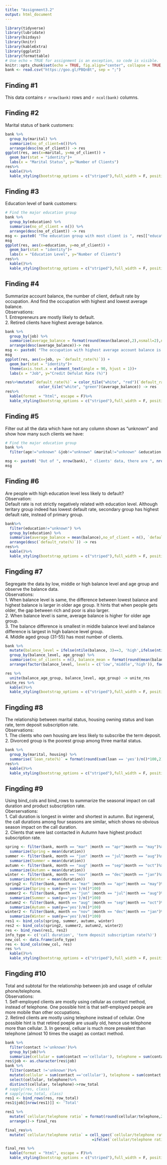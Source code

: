 ```yaml
---
title: "Assignment3.2"
output: html_document
---
```



```r
library(tidyverse)
library(lubridate)
library(bizdays)
library(knitr)
library(kableExtra)
library(ggplot2)
library(formattable)
# Use echo = TRUE for assignment is an exception, so code is visible. 
knitr::opts_chunk$set(echo = TRUE, fig.align="center", collapse = TRUE, cache = TRUE) 
bank <- read.csv("https://goo.gl/PBQnBt", sep = ";")
```

## Finding #1

This data contains `r nrow(bank)` rows and `r ncol(bank)` columns.

## Finding #2

Marital status of bank customers:
```r
bank %>%  
  group_by(marital) %>% 
  summarize(no_of_client=n())%>%
  arrange(desc(no_of_client)) -> res
ggplot(res, aes(x=marital, y=no_of_client)) +
  geom_bar(stat = "identity")+
  labs(x = "Marital Status", y="Number of Clients")
res%>%
  kable()%>%
  kable_styling(bootstrap_options = c("striped"),full_width = F, position = "center")

```

## Finding #3
Education level of bank customers:
```r
# Find the major education group 
bank %>%
  group_by(education) %>% 
  summarise(no_of_client = n()) %>% 
  arrange(desc(no_of_client)) -> res
msg <- paste0( "The education group with most client is ", res[["education"]][1], ", with ", res[["no_of_client"]][1], " clients." )
msg
ggplot(res, aes(x=education, y=no_of_client)) +
  geom_bar(stat = "identity")+
  labs(x = "Education Level", y="Number of Clients")
res%>%
  kable()%>%
  kable_styling(bootstrap_options = c("striped"),full_width = F, position = "center")

```

## Finding #4
Summarize account balance, the number of client, default rate by occupation. And find the occupation with highest and lowest average balance.  
Observations:  
1. Entrepreneurs are mostly likely to default.  
2. Retired clients have highest average balance.
```r
bank %>%
  group_by(job) %>% 
  summarise(average_balance = format(round(mean(balance),2),nsmall=2),no_of_client = n(),  `default_rate(%)` = format(round(sum(default=='yes')/n()*100,2),nsmall=2)) %>% 
  arrange(desc(average_balance))-> res
msg <- paste0( "The occupation with highest average account balance is ", res[["job"]][1], ", with ", res[["average_balance"]][1], " Euros. ","The occupation with least average balance is ", res[["job"]][length(res[["job"]])], ", with ", res[["average_balance"]][length(res[["job"]])], " Euros. ")
msg
ggplot(res, aes(x=job, y= `default_rate(%)`)) +
  geom_bar(stat = "identity")+
  theme(axis.text.x = element_text(angle = 90, hjust = 1))+
  labs(x = "Job", y="Credit Defulat Rate (%)")

res%>%mutate(`default_rate(%)` = color_tile("white", "red")(`default_rate(%)`), average_balance =
               color_tile("white", "green")(average_balance)) -> res
res%>%
  kable(format = "html", escape = F)%>%
  kable_styling(bootstrap_options = c("striped"),full_width = F, position = "center")

```

## Finding #5
Filter out all the data which have not any column shown as "unknown" and show how many such clients we have:
```r
# Find the major education group 
bank %>%
  filter(age!="unknown" &job!="unknown" &marital!="unknown" &education!="unknown" &default!="unknown" &balance!="unknown" &housing!="unknown" &loan!="unknown" &contact!="unknown" &day!="unknown" &month!="unknown" &duration!="unknown" &campaign!="unknown" &pdays!="unknown" &previous!="unknown" &poutcome!="unknown" &y!="unknown" ) -> res

msg <- paste0( "Out of ", nrow(bank), " clients' data, there are ", nrow(res), " clients with all fields data known." )
msg
```

## Finding #6
Are people with high education level less likely to default?  
Observation:  
Default rate is not strictly negatively related with education level. Although teritary group indeed has lowest default rate, secondary group has highest default rate, instead of primary group.
```r
bank%>% 
  filter(education!="unknown") %>%
  group_by(education) %>% 
  summarise(average_balance = mean(balance),no_of_client = n(), `default_rate(%)` = sum(default=='yes')/n()*100) %>% 
  arrange(desc(`default_rate(%)`)) -> res
res%>%
  kable()%>%
  kable_styling(bootstrap_options = c("striped"),full_width = F, position = "left")
```

## Fingding #7
Segregate the data by low, middle or high balance level and age group and observe the balance data.  
Observations:  
1. When balance level is same, the difference between lowest balance and highest balance is larger in older age group. It hints that when people gets older, the gap between rich and poor is also larger.  
2. When balance level is same, average balance is higher for older age group.  
3. The balance difference is smallest in middle balance level and balance difference is largest in high balance level group.  
4. Middle aged group (31-55) has most number of clients.  
```r

bank %>%
  mutate(balance_level = ifelse(ntile(balance, 3)==3, 'high',ifelse(ntile(balance, 3)==2,'middle','low')), age_group = ifelse(age<30, 'young',ifelse(age<=55,'middle aged','old'))) %>%
  group_by(balance_level, age_group) %>%
  summarise(no_of_clients = n(), balance_mean = format(round(mean(balance),2), nsmall = 2), balance_difference = max(balance) - min(balance), lowest_balance = min(balance), highest_balance = max(balance)) %>%
  arrange(factor(balance_level, levels = c('low','middle','high')), factor(age_group, levels = c('young', 'middle aged','old'))) -> res

res %>%
  unite(balance_age_group, balance_level, age_group) -> unite_res
unite_res %>%
  kable()%>%
  kable_styling(bootstrap_options = c("striped"),full_width = F, position = "left")

```

## Fingding #8
The relationship between marital status, housing owning status and loan rate, term deposit subscription rate.  
Observations:  
1. The clients who own housing are less likely to subscribe the term deposit.   
2. Divorced group is the poorest group among three marital status.   
```r
bank %>%
  group_by(marital, housing) %>%
  summarise(`loan_rate(%)` = format(round(sum(loan == 'yes')/n()*100,2), nsmall = 2), `deposit_subscription_rate(%)` = format(round(sum(y == 'yes')/n()*100,2), nsmall = 2), ave_balance = mean(balance)) -> res
res%>%
  kable()%>%
  kable_styling(bootstrap_options = c("striped"),full_width = F, position = "left")
```

## Fingding #9
Using bind_cols and bind_rows to summarize the seasonal impact on call duration and product subscription rate.  
Oberservations:  
1. Call duration is longest in winter and shortest in autumn. But ingeneral, the call durations among four seasons are similar, which shows no obvious season impact on the call duration.  
2. Clients that were last contacted in Autumn have highest product subscription rate.
```r
spring <- filter(bank, month == "mar" |month == "apr"|month == "may")%>%
  summarize(Spring = mean(duration))
summer <- filter(bank, month == "jun" |month == "jul"|month == "aug")%>%
  summarize(Summer = mean(duration))
autumn <- filter(bank, month == "aug" |month == "sep"|month == "oct")%>%
  summarize(Autumn = mean(duration))
winter <- filter(bank, month == "nov" |month == "dec"|month == "jan")%>%
  summarize(Winter = mean(duration))
spring2 <- filter(bank, month == "mar" |month == "apr"|month == "may")%>%
  summarize(Spring = sum(y=='yes')/n()*100)
summer2 <- filter(bank, month == "jun" |month == "jul"|month == "aug")%>%
  summarize(Summer = sum(y=='yes')/n()*100)
autumn2 <- filter(bank, month == "aug" |month == "sep"|month == "oct")%>%
  summarize(Autumn = sum(y=='yes')/n()*100)
winter2 <- filter(bank, month == "nov" |month == "dec"|month == "jan")%>%
  summarize(Winter = sum(y=='yes')/n()*100)
res1 <- bind_cols(spring, summer, autumn, winter)
res2 <- bind_cols(spring2, summer2, autumn2, winter2)
res <- bind_rows(res1, res2)
info_type <- c('call duration', 'term deposit subscription rate(%)')
new_col <- data.frame(info_type)
res <- bind_cols(new_col, res)
res %>%
  kable()%>%
  kable_styling(bootstrap_options = c("striped"),full_width = F, position = "left")

```

## Fingding #10
Total and subtotal for the relationship between job and usage of cellular phone/telephone.  
Observations:  
1. Self-employed clients are mostly using cellular as contact method, instead of telephone. One possible hint is that self-employed people are more mobile than other occupations.  
2. Retired clients are mostly using telephone instead of cellular. One possible hint is that retired poeple are usually old, hence use telephone more than cellular.
3. In general, celluar is much more prevalent than telephone (almost 10 times the usage) as contact method. 
```r
bank %>%
  filter(contact !='unknown')%>%
  group_by(job)%>%
  summarize(cellular = sum(contact =='cellular'), telephone = sum(contact == 'telephone'))-> res
res$job <- as.character(res$job)
bank %>%
  filter(contact !='unknown')%>%
  mutate(cellular = sum(contact =='cellular'), telephone = sum(contact == 'telephone'))%>%
  select(cellular, telephone)%>%
  distinct(cellular, telephone)->row_total
# sapply(res, class)
# sapply(row_total, class)
res1 <- bind_rows(res, row_total)
res1$job[[nrow(res1)]] <- 'Total'

res1 %>%
  mutate(`cellular/telephone ratio` = format(round(cellular/telephone,2),nsmall = 2), Total = cellular + telephone )%>%
  arrange()-> final_res

final_res%>%
  mutate(`cellular/telephone ratio` = cell_spec(`cellular/telephone ratio`, "html", color
                                       =ifelse(`cellular/telephone ratio`==max(`cellular/telephone ratio`), "green", ifelse(`cellular/telephone ratio`==min(`cellular/telephone ratio`), "red", "black")))) -> final_res

final_res %>%
  kable(format = "html", escape = F)%>%
  kable_styling(bootstrap_options = c("striped"),full_width = F, position = "left")
```